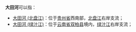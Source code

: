 '''大田河'''可以指：
*[[大田河_(北盘江)|大田河 (北盘江)]]：位于[[贵州省|贵州省]]西南部，[[北盘江|北盘江]]右岸支流；
*[[大田河_(绿汁江)|大田河 (绿汁江)]]：位于[[云南省|云南省]][[双柏县|双柏县]]境内，[[绿汁江|绿汁江]]右岸支流；

{{disambig|D|Cat=三字中国地名消歧义}}